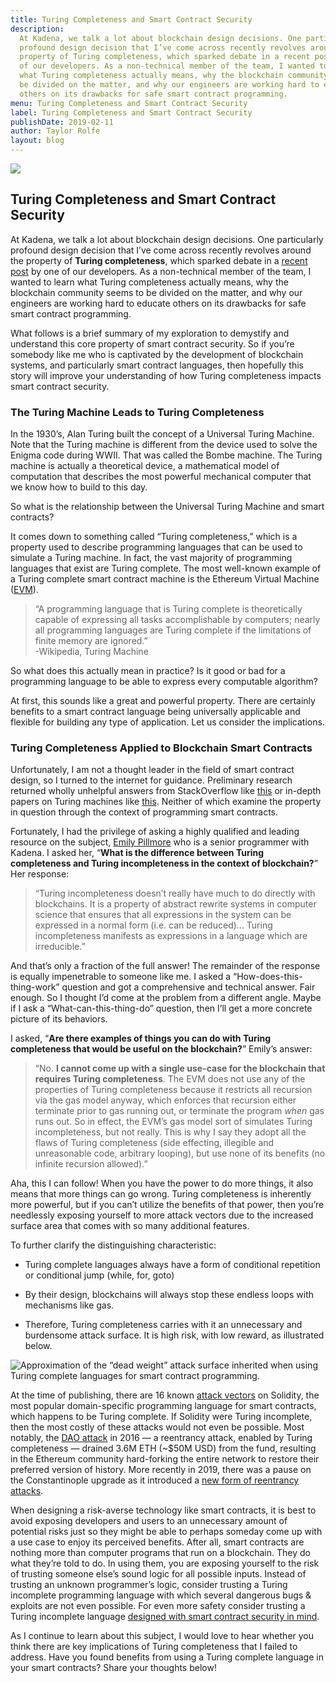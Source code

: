 ```yaml
---
title: Turing Completeness and Smart Contract Security
description:
  At Kadena, we talk a lot about blockchain design decisions. One particularly
  profound design decision that I’ve come across recently revolves around the
  property of Turing completeness, which sparked debate in a recent post by one
  of our developers. As a non-technical member of the team, I wanted to learn
  what Turing completeness actually means, why the blockchain community seems to
  be divided on the matter, and why our engineers are working hard to educate
  others on its drawbacks for safe smart contract programming.
menu: Turing Completeness and Smart Contract Security
label: Turing Completeness and Smart Contract Security
publishDate: 2019-02-11
author: Taylor Rolfe
layout: blog
---
```


![](/assets/blog/1_c2IEMI9RU0GCsulsUkl-8w.webp)

## Turing Completeness and Smart Contract Security

At Kadena, we talk a lot about blockchain design decisions. One particularly
profound design decision that I’ve come across recently revolves around the
property of **Turing completeness**, which sparked debate in a
[recent post](https://medium.com/kadena-io/the-evm-is-fundamentally-unsafe-ba486cb17f1f)
by one of our developers. As a non-technical member of the team, I wanted to
learn what Turing completeness actually means, why the blockchain community
seems to be divided on the matter, and why our engineers are working hard to
educate others on its drawbacks for safe smart contract programming.

What follows is a brief summary of my exploration to demystify and understand
this core property of smart contract security. So if you’re somebody like me who
is captivated by the development of blockchain systems, and particularly smart
contract languages, then hopefully this story will improve your understanding of
how Turing completeness impacts smart contract security.

### The Turing Machine Leads to Turing Completeness

In the 1930’s, Alan Turing built the concept of a Universal Turing Machine. Note
that the Turing machine is different from the device used to solve the Enigma
code during WWII. That was called the Bombe machine. The Turing machine is
actually a theoretical device, a mathematical model of computation that
describes the most powerful mechanical computer that we know how to build to
this day.

So what is the relationship between the Universal Turing Machine and smart
contracts?

It comes down to something called “Turing completeness,” which is a property
used to describe programming languages that can be used to simulate a Turing
machine. In fact, the vast majority of programming languages that exist are
Turing complete. The most well-known example of a Turing complete smart contract
machine is the Ethereum Virtual Machine
([EVM](https://github.com/ethereum/wiki/wiki/Ethereum-Virtual-Machine-EVM-Awesome-List)).

> “A programming language that is Turing complete is theoretically capable of
> expressing all tasks accomplishable by computers; nearly all programming
> languages are Turing complete if the limitations of finite memory are
> ignored.”  
> -Wikipedia, Turing Machine

So what does this actually mean in practice? Is it good or bad for a programming
language to be able to express every computable algorithm?

At first, this sounds like a great and powerful property. There are certainly
benefits to a smart contract language being universally applicable and flexible
for building any type of application. Let us consider the implications.

### Turing Completeness Applied to Blockchain Smart Contracts

Unfortunately, I am not a thought leader in the field of smart contract design,
so I turned to the internet for guidance. Preliminary research returned wholly
unhelpful answers from StackOverflow like
[this](https://stackoverflow.com/questions/7284/what-is-turing-complete) or
in-depth papers on Turing machines like
[this](https://www.cs.virginia.edu/~robins/Turing_Paper_1936.pdf). Neither of
which examine the property in question through the context of programming smart
contracts.

Fortunately, I had the privilege of asking a highly qualified and leading
resource on the subject, [Emily Pillmore](https://twitter.com/emi1ypi) who is a
senior programmer with Kadena. I asked her, “**What is the difference between
Turing completeness and Turing incompleteness in the context of blockchain?**”
Her response:

> “Turing incompleteness doesn’t really have much to do directly with
> blockchains. It is a property of abstract rewrite systems in computer science
> that ensures that all expressions in the system can be expressed in a normal
> form (i.e. can be reduced)… Turing incompleteness manifests as expressions in
> a language which are irreducible.”

And that’s only a fraction of the full answer! The remainder of the response is
equally impenetrable to someone like me. I asked a “How-does-this-thing-work”
question and got a comprehensive and technical answer. Fair enough. So I thought
I’d come at the problem from a different angle. Maybe if I ask a
“What-can-this-thing-do” question, then I’ll get a more concrete picture of its
behaviors.

I asked, “**Are there examples of things you can do with Turing completeness
that would be useful on the blockchain?**” Emily’s answer:

> “No. **I cannot come up with a single use-case for the blockchain that
> requires Turing completeness**. The EVM does not use any of the properties of
> Turing completeness because it restricts all recursion via the gas model
> anyway, which enforces that recursion either terminate prior to gas running
> out, or terminate the program _when_ gas runs out. So in effect, the EVM’s gas
> model sort of simulates Turing incompleteness, but not really. This is why I
> say they adopt all the flaws of Turing completeness (side effecting, illegible
> and unreasonable code, arbitrary looping), but use none of its benefits (no
> infinite recursion allowed).”

Aha, this I can follow! When you have the power to do more things, it also means
that more things can go wrong. Turing completeness is inherently more powerful,
but if you can’t utilize the benefits of that power, then you’re needlessly
exposing yourself to more attack vectors due to the increased surface area that
comes with so many additional features.

To further clarify the distinguishing characteristic:

- Turing complete languages always have a form of conditional repetition or
  conditional jump (while, for, goto)

- By their design, blockchains will always stop these endless loops with
  mechanisms like gas.

- Therefore, Turing completeness carries with it an unnecessary and burdensome
  attack surface. It is high risk, with low reward, as illustrated below.

![Approximation of the “dead weight” attack surface inherited when using Turing complete languages for smart contract programming.](/assets/blog/1_FcimFYnyvEeK8wULm3lCkg.webp)

At the time of publishing, there are 16 known
[attack vectors](https://github.com/sigp/solidity-security-blog) on Solidity,
the most popular domain-specific programming language for smart contracts, which
happens to be Turing complete. If Solidity were Turing incomplete, then the most
costly of these attacks would not even be possible. Most notably, the
[DAO attack](https://medium.com/swlh/the-story-of-the-dao-its-history-and-consequences-71e6a8a551ee)
in 2016 — a reentrancy attack, enabled by Turing completeness — drained 3.6M ETH
(~$50M USD) from the fund, resulting in the Ethereum community hard-forking the
entire network to restore their preferred version of history. More recently in
2019, there was a pause on the Constantinople upgrade as it introduced a
[new form of reentrancy attacks](https://medium.com/chainsecurity/constantinople-enables-new-reentrancy-attack-ace4088297d9).

When designing a risk-averse technology like smart contracts, it is best to
avoid exposing developers and users to an unnecessary amount of potential risks
just so they might be able to perhaps someday come up with a use case to enjoy
its perceived benefits. After all, smart contracts are nothing more than
computer programs that run on a blockchain. They do what they’re told to do. In
using them, you are exposing yourself to the risk of trusting someone else’s
sound logic for all possible inputs. Instead of trusting an unknown programmer’s
logic, consider trusting a Turing incomplete programming language with which
several dangerous bugs & exploits are not even possible. For even more safety
consider trusting a Turing incomplete language
[designed with smart contract security in mind](https://kadena.io/download/88/).

As I continue to learn about this subject, I would love to hear whether you
think there are key implications of Turing completeness that I failed to
address. Have you found benefits from using a Turing complete language in your
smart contracts? Share your thoughts below!
